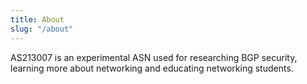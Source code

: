 ```yaml
---
title: About
slug: "/about"
---
```


AS213007 is an experimental ASN used for researching BGP security, learning more about networking and educating networking students.
